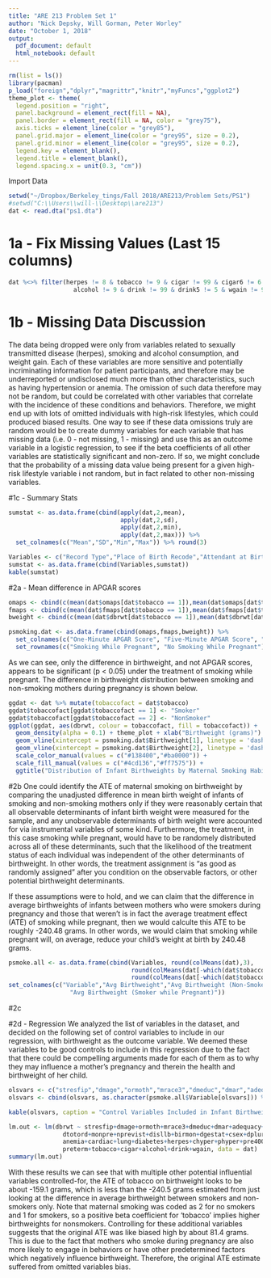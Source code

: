 ```yaml
---
title: "ARE 213 Problem Set 1"
author: "Nick Depsky, Will Gorman, Peter Worley"
date: "October 1, 2018"
output:
  pdf_document: default
  html_notebook: default
---
```


```r
rm(list = ls())
library(pacman)
p_load("foreign","dplyr","magrittr","knitr","myFuncs","ggplot2")
theme_plot <- theme(
  legend.position = "right",
  panel.background = element_rect(fill = NA),
  panel.border = element_rect(fill = NA, color = "grey75"),
  axis.ticks = element_line(color = "grey85"),
  panel.grid.major = element_line(color = "grey95", size = 0.2),
  panel.grid.minor = element_line(color = "grey95", size = 0.2),
  legend.key = element_blank(),
  legend.title = element_blank(),
  legend.spacing.x = unit(0.3, "cm"))
```

Import Data
```r
setwd("~/Dropbox/Berkeley_tings/Fall 2018/ARE213/Problem Sets/PS1")
#setwd("C:\\Users\\will-\\Desktop\\are213")
dat <- read.dta("ps1.dta")
```

# 1a - Fix Missing Values (Last 15 columns)
```r
dat %<>% filter(herpes != 8 & tobacco != 9 & cigar != 99 & cigar6 != 6 & 
                  alcohol != 9 & drink != 99 & drink5 != 5 & wgain != 99)
```

# 1b - Missing Data Discussion
The data being dropped were only from variables related to sexually transmitted disease (herpes), smoking and alcohol consumption, and weight gain.  Each of these variables are more sensitive and potentially incriminating information for patient participants, and therefore may be underreported or undisclosed much more than other characteristics, such as having hypertension or anemia.  The omission of such data therefore may not be random, but could be correlated with other variables that correlate with the incidence of these conditions and behaviors.  Therefore, we might end up with lots of omitted individuals with high-risk lifestyles, which could produced biased results. One way to see if these data omissions truly are random would be to create dummy variables for each variable that has missing data (i.e. 0 - not missing, 1 - missing) and use this as an outcome variable in a logistic regression, to see if the beta coefficients of all other variables are statistically significant and non-zero. If so, we might conclude that the probability of a missing data value being present for a given high-risk lifestyle variable i not random, but in fact related to other non-missing variables.

#1c - Summary Stats
```r
sumstat <- as.data.frame(cbind(apply(dat,2,mean),
                               apply(dat,2,sd),
                               apply(dat,2,min),
                               apply(dat,2,max))) %>% 
  set_colnames(c("Mean","SD","Min","Max")) %>% round(3)
```

```r
Variables <- c("Record Type","Place of Birth Recode","Attendant at Birth","Population of County of Occurence","State of Residence (FIPS)","Age of Mother","Hispanic Origin of Mother","Race of Mother Recode","Education of Mother Detail","Marital Status of Mother","Adequacy of Care Recode","Number of Live Births, Now Living","Detail Live Birth Order","Detail Total Birth Order","Total Birth Order Recode","Detail Month of Pregnancy Prenatal Care Began","Total Number of Prenatal Visits","Interval Since Last Live Birth","Interval Since Last Live Birth Recode","Age of Father","Hispanic Origin of Father","Education of Father Detail","Month of Birth","Day of Week of Birth","Gestation - Detail in Weeks","Sex","Birth Weight - Detail in Grams","Plurality","One Minute APGAR Score","Five Minute APGAR Score","Clinical Estimate of Gestation","Method of Delivery Recode","Anemia","Cardiac Disease","Acute or Chronic Lung Disease","Diabetes","Genital Herpes","Chronic Hypertension","Pregnancy-Associated Hypertension","Previous Infant 4000+ Grams","Previous Preterm or Small-for-Gestational-Age Infant","Tobacco Use During Pregnancy","Average Number of Cigarettes per Day","Average Number of Cigarettes per Day Recode","Alcohol Use During Pregnancy","Average Number of Drinks per Week","Average Number of Drinks per Week Recode","Weight Gain in Pounds")
sumstat <- as.data.frame(cbind(Variables,sumstat))
kable(sumstat)
```

#2a - Mean difference in APGAR scores
```r
omaps <- cbind(c(mean(dat$omaps[dat$tobacco == 1]),mean(dat$omaps[dat$tobacco == 2])))
fmaps <- cbind(c(mean(dat$fmaps[dat$tobacco == 1]),mean(dat$fmaps[dat$tobacco == 2])))
bweight <- cbind(c(mean(dat$dbrwt[dat$tobacco == 1]),mean(dat$dbrwt[dat$tobacco == 2])))

psmoking.dat <- as.data.frame(cbind(omaps,fmaps,bweight)) %>% 
  set_colnames(c("One-Minute APGAR Score", "Five-Minute APGAR Score", "Birthweight")) %>% 
  set_rownames(c("Smoking While Pregnant", "No Smoking While Pregnant"))
```

As we can see, only the difference in birthweight, and not APGAR scores, appears to be significant (p < 0.05) under the treatment of smoking while pregnant. The difference in birthweight distribution between smoking and non-smoking mothers during pregnancy is shown below.
```r
ggdat <- dat %>% mutate(tobaccofact = dat$tobacco)
ggdat$tobaccofact[ggdat$tobaccofact == 1] <- "Smoker"
ggdat$tobaccofact[ggdat$tobaccofact == 2] <- "NonSmoker"
ggplot(ggdat, aes(dbrwt, colour = tobaccofact, fill = tobaccofact)) + 
  geom_density(alpha = 0.1) + theme_plot + xlab("Birthweight (grams)") + 
  geom_vline(xintercept = psmoking.dat$Birthweight[1], linetype = 'dashed', color = "#ba0000") +
  geom_vline(xintercept = psmoking.dat$Birthweight[2], linetype = 'dashed', color = "#138400") +
  scale_color_manual(values = c("#138400","#ba0000")) + 
  scale_fill_manual(values = c("#4cd136","#ff7575")) + 
  ggtitle("Distribution of Infant Birthweights by Maternal Smoking Habits")
```

#2b
One could identify the ATE of maternal smoking on birthweight by comparing the unadjusted difference in mean birth weight of infants of smoking and non-smoking mothers only if they were reasonably certain that all observable determinants of infant birth weight were measured for the sample, and any unobservable determinants of birth weight were accounted for via instrumental variables of some kind.  Furthermore, the treatment, in this case smoking while pregnant, would have to be randomely distributed across all of these determinants, such that the likelihood of the treatment status of each individual was independent of the other determinants of birthweight.  In other words, the treatment assignment is "as good as randomly assigned" after you condition on the observable factors, or other potential birthweight determinants.

If these assumptions were to hold, and we can claim that the difference in average birthweights of infants between mothers who were smokers during pregnancy and those that weren't is in fact the average treatment effect (ATE) of smoking while pregnant, then we would calculte this ATE to be roughly -240.48 grams.  In other words, we would claim that smoking while pregnant will, on average, reduce your child's weight at birth by 240.48 grams.

```r
psmoke.all <- as.data.frame(cbind(Variables, round(colMeans(dat),3), 
                                  round(colMeans(dat[-which(dat$tobacco == 1),]),3),
                                  round(colMeans(dat[-which(dat$tobacco == 2),]),3))) %>% 
set_colnames(c("Variable","Avg Birthweight","Avg Birthweight (Non-Smoker while Pregnant)",
                 "Avg Birthweight (Smoker while Pregnant)"))
```

#2c

#2d - Regression
We analyzed the list of variables in the dataset, and decided on the following set of control variables to include in our regression, with birthweight as the outcome variable. We deemed these variables to be good controls to include in this regression due to the fact that there could be compelling arguments made for each of them as to why they may influence a mother's pregnancy and therein the health and birthweight of her child.
```r
olsvars <- c("stresfip","dmage","ormoth","mrace3","dmeduc","dmar","adequacy","dtotord","monpre","nprevist","disllb","birmon","dgestat","csex","dplural","anemia","cardiac","lung","diabetes","herpes","chyper","phyper","pre4000","preterm","tobacco","cigar", "alcohol","drink","wgain")
olsvars <- cbind(olsvars, as.character(psmoke.all$Variable[olsvars])) %>% as.data.frame() %>% set_colnames(c("Code", "Variable"))

kable(olsvars, caption = "Control Variables Included in Infant Birthweight Regression")
```

```r
lm.out <- lm(dbrwt ~ stresfip+dmage+ormoth+mrace3+dmeduc+dmar+adequacy+
               dtotord+monpre+nprevist+disllb+birmon+dgestat+csex+dplural+
               anemia+cardiac+lung+diabetes+herpes+chyper+phyper+pre4000+
               preterm+tobacco+cigar+alcohol+drink+wgain, data = dat)
summary(lm.out)
```

With these results we can see that with multiple other potential influential variables controlled-for, the ATE of tobacco on birthweight looks to be about -159.1 grams, which is less than the -240.5 grams estimated from just looking at the difference in average birthweight between smokers and non-smokers only. Note that maternal smoking was coded as 2 for no smokers and 1 for smokers, so a positive beta coefficient for 'tobacco' implies higher birthweights for nonsmokers.  Controlling for these additional variables suggests that the original ATE was like biased high by about 81.4 grams.  This is due to the fact that mothers who smoke during pregnancy are also more likely to engage in behaviors or have other predetermined factors which negatively influence birthweight. Therefore, the original ATE estimate suffered from omitted variables bias.